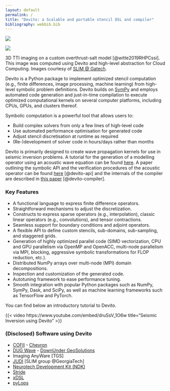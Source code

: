```yaml
---
layout: default
permalink: /
title: "Devito: a Scalable and portable stencil DSL and compiler"
bibliography: webbib.bib
---
```


::: {#fig-rtm layout-ncol=2}

<img src="https://slim.gatech.edu/Website-ResearchWebInfo/Imaging/Fig/rtm-h.gif">

<img src="https://slim.gatech.edu/Website-ResearchWebInfo/Imaging/Fig/rtm-v.gif">

3D TTI imaging on a custom overthrust-salt model [@witte2019RHPCssi]. This image was computed using Devito and high-level abstraction for Cloud Computing. Images courtesy of [SLIM @ Gatech](https://slim.gatech.edu).
:::

Devito is a Python package to implement optimized stencil computation (e.g.,
finite differences, image processing, machine learning) from high-level
symbolic problem definitions. Devito builds on [SymPy](https://www.sympy.org)
and employs automated code generation and just-in-time compilation to execute
optimized computational kernels on several computer platforms, including CPUs,
GPUs, and clusters thereof.

Symbolic computation is a powerful tool that allows users to:

* Build complex solvers from only a few lines of high-level code
* Use automated performance optimisation for generated code
* Adjust stencil discretisation at runtime as required
* (Re-)development of solver code in hours/days rather than months

Devito is primarily designed to create wave propagation kernels for
use in seismic inversion problems. A tutorial for the generation of a
modelling operator using an acoustic wave equation can be found
[here](https://nbviewer.jupyter.org/github/devitocodes/devito/blob/master/examples/seismic/tutorials/01_modelling.ipynb). A paper
outlining the symbolic API and the verification procedures of the acoustic operator can be
found [here](https://www.geosci-model-dev.net/12/1165/2019/) [@devito-api] and the internals of the compiler are described in [this paper](https://doi.org/10.1145/3374916) [@devito-compiler].


### Key Features


 * A functional language to express finite difference operators.
 * Straightforward mechanisms to adjust the discretization.
 * Constructs to express sparse operators (e.g., interpolation), classic linear operators (e.g., convolutions), and tensor contractions.
 * Seamless support for boundary conditions and adjoint operators.
 * A flexible API to define custom stencils, sub-domains, sub-sampling, and staggered grids.
 * Generation of highly optimized parallel code (SIMD vectorization, CPU and GPU parallelism via OpenMP and OpenACC, multi-node parallelism via MPI, blocking, aggressive symbolic transformations for FLOP reduction, etc.).
 * Distributed NumPy arrays over multi-node (MPI) domain decompositions.
 * Inspection and customization of the generated code.
 * Autotuning framework to ease performance tuning.
 * Smooth integration with popular Python packages such as NumPy, SymPy, Dask, and SciPy, as well as machine learning frameworks such as TensorFlow and PyTorch.

You can find below an introductory tutorial to Devito.

{{< video https://www.youtube.com/embed/druSsV_1O6w
    title="Seismic Inversion using Devito"
>}}

### (Disclosed) Software using Devito

 * [COFII](https://github.com/ChevronETC) - [Chevron](https://www.chevron.com/)
 * [DUG Wave](https://dug.com/model-building-with-dug-wave-full-waveform-inversion/) - [DownUnder GeoSolutions](https://dug.com/)
 * Imaging AnyWare [TGS]
 * [JUDI](https://github.com/slimgroup/JUDI.jl) [SLIM group @GeorgiaTech]
 * [Neurotech Development Kit (NDK)](https://agencyenterprise.github.io/neurotechdevkit/)
 * [Stride](https://www.stride.codes)
 * [xDSL](https://xdsl.dev)
 * [pyLops](https://pylops.readthedocs.io/)
